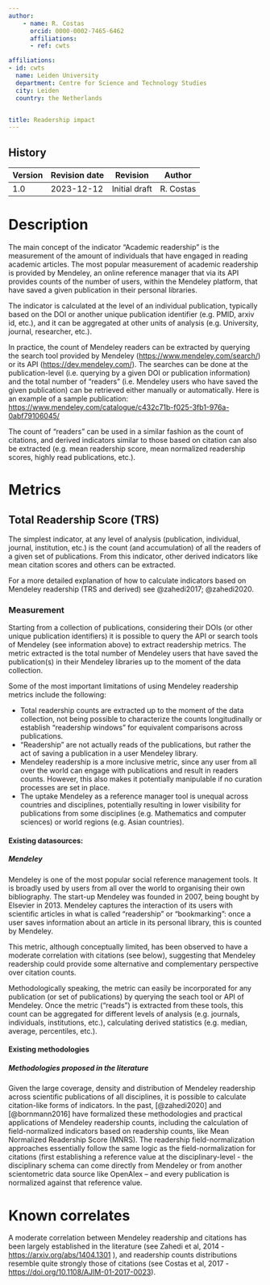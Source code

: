 ```yaml
---
author:
    - name: R. Costas
      orcid: 0000-0002-7465-6462
      affiliations:
      - ref: cwts

affiliations:
- id: cwts
  name: Leiden University
  department: Centre for Science and Technology Studies
  city: Leiden
  country: the Netherlands


title: Readership impact
---
```



::: {.callout collapse="true"}


# History

| Version | Revision date | Revision      | Author    |
|---------|---------------|---------------|-----------|
| 1.0     | 2023-12-12    | Initial draft | R. Costas |

:::

# Description

The main concept of the indicator “Academic readership” is the measurement of the amount of individuals that have engaged in reading academic articles. The most popular measurement of academic readership is provided by Mendeley, an online reference manager that via its API provides counts of the number of users, within the Mendeley platform, that have saved a given publication in their personal libraries.

The indicator is calculated at the level of an individual publication, typically based on the DOI or another unique publication identifier (e.g. PMID, arxiv id, etc.), and it can be aggregated at other units of analysis (e.g. University, journal, researcher, etc.).

In practice, the count of Mendeley readers can be extracted by querying the search tool provided by Mendeley (<https://www.mendeley.com/search/>) or its API (<https://dev.mendeley.com/>). The searches can be done at the publication-level (i.e. querying by a given DOI or publication information) and the total number of “readers” (i.e. Mendeley users who have saved the given publication) can be retrieved either manually or automatically. Here is an example of a sample publication: <https://www.mendeley.com/catalogue/c432c71b-f025-3fb1-976a-0abf79106045/>

The count of “readers” can be used in a similar fashion as the count of citations, and derived indicators similar to those based on citation can also be extracted (e.g. mean readership score, mean normalized readership scores, highly read publications, etc.).

# Metrics

## Total Readership Score (TRS)

The simplest indicator, at any level of analysis (publication, individual, journal, institution, etc.) is the count (and accumulation) of all the readers of a given set of publications. From this indicator, other derived indicators like mean citation scores and others can be extracted.

For a more detailed explanation of how to calculate indicators based on Mendeley readership (TRS and derived) see @zahedi2017; @zahedi2020.

### Measurement

Starting from a collection of publications, considering their DOIs (or other unique publication identifiers) it is possible to query the API or search tools of Mendeley (see information above) to extract readership metrics. The metric extracted is the total number of Mendeley users that have saved the publication(s) in their Mendeley libraries up to the moment of the data collection.

Some of the most important limitations of using Mendeley readership metrics include the following:

-   Total readership counts are extracted up to the moment of the data collection, not being possible to characterize the counts longitudinally or establish “readership windows” for equivalent comparisons across publications.
-   “Readership” are not actually reads of the publications, but rather the act of saving a publication in a user Mendeley library.
-   Mendeley readership is a more inclusive metric, since any user from all over the world can engage with publications and result in readers counts. However, this also makes it potentially manipulable if no curation processes are set in place.
-   The uptake Mendeley as a reference manager tool is unequal across countries and disciplines, potentially resulting in lower visibility for publications from some disciplines (e.g. Mathematics and computer sciences) or world regions (e.g. Asian countries).

#### Existing datasources:

##### Mendeley

Mendeley is one of the most popular social reference management tools. It is broadly used by users from all over the world to organising their own bibliography. The start-up Mendeley was founded in 2007, being bought by Elsevier in 2013. Mendeley captures the interaction of its users with scientific articles in what is called “readership” or “bookmarking”: once a user saves information about an article in its personal library, this is counted by Mendeley.

This metric, although conceptually limited, has been observed to have a moderate correlation with citations (see below), suggesting that Mendeley readership could provide some alternative and complementary perspective over citation counts.

Methodologically speaking, the metric can easily be incorporated for any publication (or set of publications) by querying the seach tool or API of Mendeley. Once the metric (“reads”) is extracted from these tools, this count can be aggregated for different levels of analysis (e.g. journals, individuals, institutions, etc.), calculating derived statistics (e.g. median, average, percentiles, etc.).

#### Existing methodologies

##### Methodologies proposed in the literature

Given the large coverage, density and distribution of Mendeley readership across scientific publications of all disciplines, it is possible to calculate citation-like forms of indicators. In the past, [@zahedi2020] and [@bornmann2016] have formalized these methodologies and practical applications of Mendeley readership counts, including the calculation of field-normalized indicators based on readership counts, like Mean Normalized Readership Score (MNRS). The readership field-normalization approaches essentially follow the same logic as the field-normalization for citations (first establishing a reference value at the disciplinary-level - the disciplinary schema can come directly from Mendeley or from another scientometric data source like OpenAlex – and every publication is normalized against that reference value.

# Known correlates

A moderate correlation between Mendeley readership and citations has been largely established in the literature (see Zahedi et al, 2014 - <https://arxiv.org/abs/1404.1301> ), and readership counts distributions resemble quite strongly those of citations (see Costas et al, 2017 - <https://doi.org/10.1108/AJIM-01-2017-0023>).